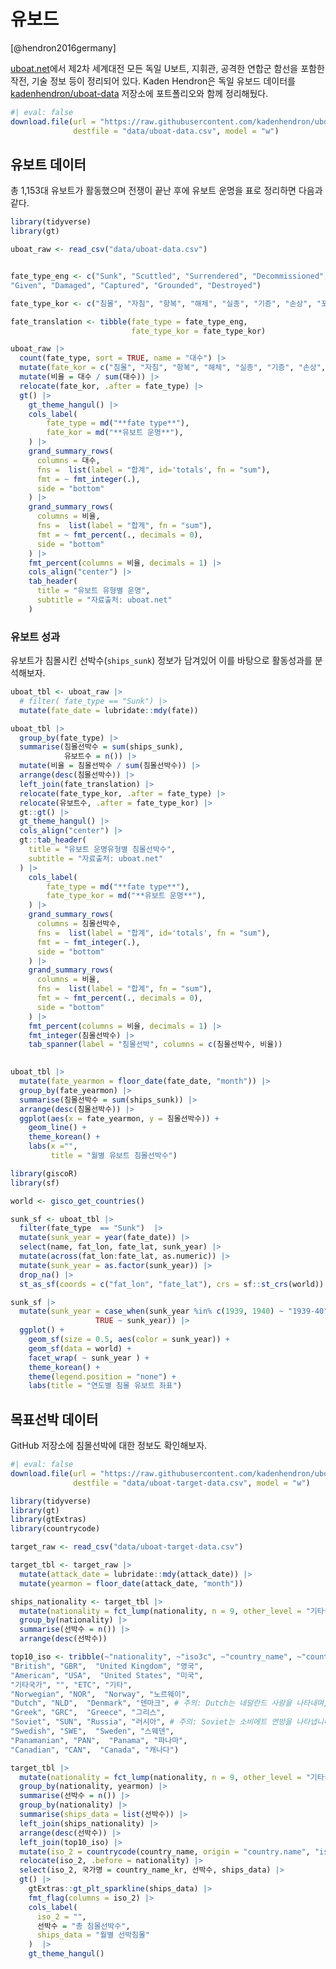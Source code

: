 
# 유보드

[@hendron2016germany]

[uboat.net](https://uboat.net/)에서 제2차 세계대전 모든 독일 U보트, 지휘관, 공격한 연합군 함선을 포함한 작전, 기술 정보 등이 정리되어 있다. Kaden Hendron은 독일 유보드 데이터를 [kadenhendron/uboat-data](https://github.com/kadenhendron/uboat-data) 저장소에 포트폴리오와 함께 정리해뒀다.

```r
#| eval: false
download.file(url = "https://raw.githubusercontent.com/kadenhendron/uboat-data/master/data/uboat-data.csv", 
              destfile = "data/uboat-data.csv", model = "w")
```

## 유보트 데이터

총 1,153대 유보트가 활동했으며 전쟁이 끝난 후에 유보트 운명을 표로 정리하면 다음과 같다.

```r
library(tidyverse)
library(gt)

uboat_raw <- read_csv("data/uboat-data.csv")


fate_type_eng <- c("Sunk", "Scuttled", "Surrendered", "Decommissioned", "Missing", 
"Given", "Damaged", "Captured", "Grounded", "Destroyed")

fate_type_kor <- c("침몰", "자침", "항복", "해체", "실종", "기증", "손상", "포획", "좌초", "파괴")

fate_translation <- tibble(fate_type = fate_type_eng,
                           fate_type_kor = fate_type_kor)

uboat_raw |> 
  count(fate_type, sort = TRUE, name = "대수") |> 
  mutate(fate_kor = c("침몰", "자침", "항복", "해체", "실종", "기증", "손상", "포획", "좌초", "파괴")) |> 
  mutate(비율 = 대수 / sum(대수)) |>  
  relocate(fate_kor, .after = fate_type) |> 
  gt() |> 
    gt_theme_hangul() |>   
    cols_label(
        fate_type = md("**fate type**"),
        fate_kor = md("**유보트 운명**"),
    ) |> 
    grand_summary_rows(
      columns = 대수,
      fns =  list(label = "합계", id='totals', fn = "sum"),
      fmt = ~ fmt_integer(.),
      side = "bottom"
    ) |> 
    grand_summary_rows(
      columns = 비율,
      fns =  list(label = "합계", fn = "sum"),
      fmt = ~ fmt_percent(., decimals = 0),
      side = "bottom"
    ) |> 
    fmt_percent(columns = 비율, decimals = 1) |> 
    cols_align("center") |> 
    tab_header(
      title = "유보트 유형별 운명",
      subtitle = "자료출처: uboat.net"
    )
```

### 유보트 성과

유보트가 침몰시킨 선박수(`ships_sunk`) 정보가 담겨있어 이를 바탕으로 활동성과를 분석해보자.

```r
uboat_tbl <- uboat_raw |> 
  # filter( fate_type == "Sunk") |> 
  mutate(fate_date = lubridate::mdy(fate)) 

uboat_tbl |> 
  group_by(fate_type) |> 
  summarise(침몰선박수 = sum(ships_sunk),
            유보트수 = n()) |> 
  mutate(비율 = 침몰선박수 / sum(침몰선박수)) |> 
  arrange(desc(침몰선박수)) |> 
  left_join(fate_translation) |> 
  relocate(fate_type_kor, .after = fate_type) |> 
  relocate(유보트수, .after = fate_type_kor) |> 
  gt::gt() |> 
  gt_theme_hangul() |> 
  cols_align("center") |> 
  gt::tab_header(
    title = "유보트 운명유형별 침몰선박수", 
    subtitle = "자료출처: uboat.net"
  ) |> 
    cols_label(
        fate_type = md("**fate type**"),
        fate_type_kor = md("**유보트 운명**"),
    ) |> 
    grand_summary_rows(
      columns = 침몰선박수,
      fns =  list(label = "합계", id='totals', fn = "sum"),
      fmt = ~ fmt_integer(.),
      side = "bottom"
    ) |> 
    grand_summary_rows(
      columns = 비율,
      fns =  list(label = "합계", fn = "sum"),
      fmt = ~ fmt_percent(., decimals = 0),
      side = "bottom"
    ) |> 
    fmt_percent(columns = 비율, decimals = 1) |> 
    fmt_integer(침몰선박수) |> 
    tab_spanner(label = "침몰선박", columns = c(침몰선박수, 비율))
    
```


```r
uboat_tbl |> 
  mutate(fate_yearmon = floor_date(fate_date, "month")) |> 
  group_by(fate_yearmon) |> 
  summarise(침몰선박수 = sum(ships_sunk)) |> 
  arrange(desc(침몰선박수)) |> 
  ggplot(aes(x = fate_yearmon, y = 침몰선박수)) +
    geom_line() +
    theme_korean() +
    labs(x ="",
         title = "월별 유보트 침몰선박수")
```

```r
library(giscoR)
library(sf)

world <- gisco_get_countries()

sunk_sf <- uboat_tbl |> 
  filter(fate_type  == "Sunk")  |> 
  mutate(sunk_year = year(fate_date)) |> 
  select(name, fat_lon, fate_lat, sunk_year) |> 
  mutate(across(fat_lon:fate_lat, as.numeric)) |> 
  mutate(sunk_year = as.factor(sunk_year)) |> 
  drop_na() |> 
  st_as_sf(coords = c("fat_lon", "fate_lat"), crs = sf::st_crs(world))

sunk_sf |> 
  mutate(sunk_year = case_when(sunk_year %in% c(1939, 1940) ~ "1939-40",
                   TRUE ~ sunk_year)) |> 
  ggplot() +
    geom_sf(size = 0.5, aes(color = sunk_year)) +
    geom_sf(data = world) +
    facet_wrap( ~ sunk_year ) +
    theme_korean() +
    theme(legend.position = "none") +
    labs(title = "연도별 침몰 유보트 좌표")
```


## 목표선박 데이터

GitHub 저장소에 침몰선박에 대한 정보도 확인해보자.

```r
#| eval: false
download.file(url = "https://raw.githubusercontent.com/kadenhendron/uboat-data/master/data/uboat-target-data.csv", 
              destfile = "data/uboat-target-data.csv", model = "w")
```


```r
library(tidyverse)
library(gt)
library(gtExtras)
library(countrycode)

target_raw <- read_csv("data/uboat-target-data.csv")

target_tbl <- target_raw |> 
  mutate(attack_date = lubridate::mdy(attack_date)) |> 
  mutate(yearmon = floor_date(attack_date, "month")) 

ships_nationality <- target_tbl |> 
  mutate(nationality = fct_lump(nationality, n = 9, other_level = "기타국가")) |> 
  group_by(nationality) |> 
  summarise(선박수 = n()) |> 
  arrange(desc(선박수))

top10_iso <- tribble(~"nationality", ~"iso3c", ~"country_name", ~"country_name_kr",
"British", "GBR",  "United Kingdom", "영국",
"American", "USA",  "United States", "미국",
"기타국가", "", "ETC", "기타",
"Norwegian", "NOR",  "Norway", "노르웨이",
"Dutch", "NLD",  "Denmark", "덴마크", # 주의: Dutch는 네덜란드 사람을 나타내며, Denmark는 덴마크를 의미합니다.
"Greek", "GRC",  "Greece", "그리스",
"Soviet", "SUN", "Russia", "러시아", # 주의: Soviet는 소비에트 연방을 나타냅니다. 현대의 러시아와는 다름니다.
"Swedish", "SWE",  "Sweden", "스웨덴",
"Panamanian", "PAN",  "Panama", "파나마",
"Canadian", "CAN",  "Canada", "캐나다")

target_tbl |> 
  mutate(nationality = fct_lump(nationality, n = 9, other_level = "기타국가")) |> 
  group_by(nationality, yearmon) |> 
  summarise(선박수 = n()) |> 
  group_by(nationality) |> 
  summarise(ships_data = list(선박수)) |>  
  left_join(ships_nationality) |> 
  arrange(desc(선박수)) |> 
  left_join(top10_iso) |> 
  mutate(iso_2 = countrycode(country_name, origin = "country.name", "iso2c")) |> 
  relocate(iso_2, .before = nationality) |> 
  select(iso_2, 국가명 = country_name_kr, 선박수, ships_data) |> 
  gt() |> 
    gtExtras::gt_plt_sparkline(ships_data) |> 
    fmt_flag(columns = iso_2) |> 
    cols_label(
      iso_2 = "",
      선박수 = "총 침몰선박수",
      ships_data = "월별 선박침몰"
    )  |> 
    gt_theme_hangul()
```



